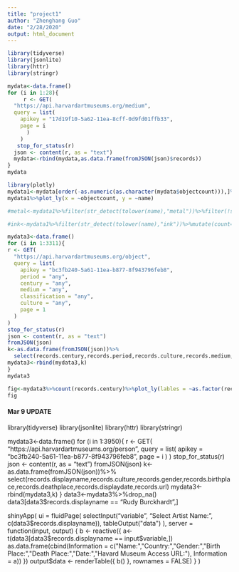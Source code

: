 ```yaml
---
title: "project1"
author: "Zhenghang Guo"
date: "2/28/2020"
output: html_document
---
```

```r
library(tidyverse)
library(jsonlite)
library(httr)
library(stringr)
```


```r
mydata<-data.frame()
for (i in 1:28){
     r <- GET(
  "https://api.harvardartmuseums.org/medium",
  query = list(
    apikey = "17d19f10-5a62-11ea-8cff-0d9fd01ffb33",
    page = i
      )
    )
   stop_for_status(r)
  json <- content(r, as = "text")
  mydata<-rbind(mydata,as.data.frame(fromJSON(json)$records))
}
mydata
```



```r
library(plotly)
mydata1<-mydata[order(-as.numeric(as.character(mydata$objectcount))),]%>%select(objectcount,name)%>% drop_na()
mydata1%>%plot_ly(x = ~objectcount, y = ~name)

#metal<-mydata1%>%filter(str_detect(tolower(name),"metal"))%>%filter(!str_detect(tolower(name),"ink"))%>%mutate(count=sum(objectcount))%>%mutate(name = "Metal")

#ink<-mydata1%>%filter(str_detect(tolower(name),"ink"))%>%mutate(count=sum(objectcount))%>%mutate(name = "Ink")
```
```r
mydata3<-data.frame()
for (i in 1:3311){
r <- GET(
  "https://api.harvardartmuseums.org/object",
  query = list(
    apikey = "bc3fb240-5a61-11ea-b877-8f943796feb8",
    period = "any",
    century = "any",
    medium = "any",
    classification = "any",
    culture = "any",
    page = 1
  )
)
stop_for_status(r)
json <- content(r, as = "text")
fromJSON(json)
k<-as.data.frame(fromJSON(json))%>%
  select(records.century,records.period,records.culture,records.medium,records.classification,records.title)
mydata3<-rbind(mydata3,k)
}
mydata3

fig<-mydata3%>%count(records.century)%>%plot_ly(lables = ~as.factor(records.century), values = ~n,type = "pie")
fig
```
#### Mar 9 UPDATE ####

library(tidyverse)
library(jsonlite)
library(httr)
library(stringr)

mydata3<-data.frame()
for (i in 1:3950){
r <- GET(
  "https://api.harvardartmuseums.org/person",
  query = list(
    apikey = "bc3fb240-5a61-11ea-b877-8f943796feb8",
    page = i
  )
)
stop_for_status(r)
json <- content(r, as = "text")
fromJSON(json)
k<-as.data.frame(fromJSON(json))%>%
  select(records.displayname,records.culture,records.gender,records.birthplace,records.deathplace,records.displaydate,records.url)
mydata3<-rbind(mydata3,k)
}
data3<-mydata3%>%drop_na()
data3[data3$records.displayname == "Rudy Burckhardt",]


 shinyApp(
    ui = fluidPage(
      selectInput("variable", "Select Artist Name:",
                  c(data3$records.displayname)),
      tableOutput("data")
    ),
    server = function(input, output) {
      b <- reactive({
        a<-t(data3[data3$records.displayname == input$variable,])
        as.data.frame(cbind(Information = c("Name:","Country:","Gender:","Birth Place:","Death Place:","Date:","Havard Museum Access URL:"),
        Information = a))
      })
      output$data <- renderTable({
      b()
      }, rownames = FALSE)
    }
 )
